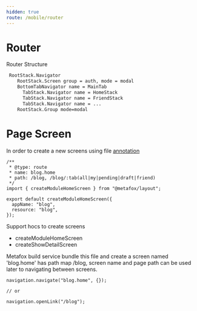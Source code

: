 ```yaml
---
hidden: true
route: /mobile/router
---
```


# Router

Router Structure

```txt
 RootStack.Navigator
    RootStack.Screen group = auth, mode = modal
    BottomTabNavigator name = MainTab
      TabStack.Navigator name = HomeStack
      TabStack.Navigator name = FriendStack
      TabStack.Navigator name = ...
    RootStack.Group mode=modal
```

# Page Screen

In order to create a new screens using file [annotation](/frontend/concepts#annotation)

```tsx
/**
 * @type: route
 * name: blog.home
 * path: /blog, /blog/:tab(all|my|pending|draft|friend)
 */
import { createModuleHomeScreen } from "@metafox/layout";

export default createModuleHomeScreen({
  appName: "blog",
  resource: "blog",
});
```

Support hocs to create screens

- createModuleHomeScreen
- createShowDetailScreen

Metafox build service bundle this file and create a screen named 'blog.home' has path map /blog, screen name and page path can be used later to navigating between screens.

```tsx
navigation.navigate("blog.home", {});

// or

navigation.openLink("/blog");
```

